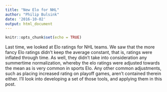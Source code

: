```yaml
---
title: "New Elo for NHL"
author: "Philip Bulsink"
date: '2016-10-02'
output: html_document
---
```


```r
knitr::opts_chunk$set(echo = TRUE)
```

Last time, we looked at Elo ratings for NHL teams. We saw that the more fancy Elo ratings didn't keep the average constant, that is, ratings were inflated through time. As well, they didn't take into consideration any summertime normalization, whereby the elo ratings were adjusted towards the mean as is very common in sports Elo. Any other common adjustments, such as placing increased rating on playoff games, aren't contained therein either. I'll look into developing a set of those tools, and applying them in this post. 
